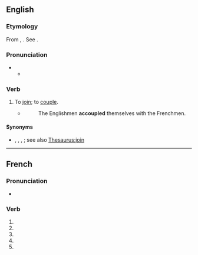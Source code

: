 {{also|accouplé}}
==English==

===Etymology===
From {{der|en|fro|acopler}}, {{der|en|fr|accoupler}}. See {{m|en|couple}}.

===Pronunciation===
* {{IPA|en|/əˈkʌpəl/}}
** {{audio|en|LL-Q1860 (eng)-Vealhurl-accouple.wav|Audio (UK)}}

===Verb===
{{en-verb|accoupl}}

# {{lb|en|transitive|obsolete|rare}} To [[join]]; to [[couple]].
#* {{rfdatek|en|Edward Hall}}
#*: The Englishmen '''accoupled''' themselves with the Frenchmen.

====Synonyms====
* {{l|en|affix}}, {{l|en|attach}}, {{l|en|put together}}, {{l|en|unite}}; see also [[Thesaurus:join]]

----

==French==

===Pronunciation===
* {{homophones|fr|accouplent|accouples}}

===Verb===
{{head|fr|verb form}}

# {{inflection of|fr|accoupler||1|s|pres|indc}}
# {{inflection of|fr|accoupler||3|s|pres|indc}}
# {{inflection of|fr|accoupler||1|s|pres|subj}}
# {{inflection of|fr|accoupler||3|s|pres|subj}}
# {{inflection of|fr|accoupler||2|s|impr}}